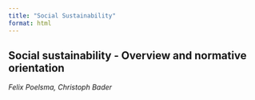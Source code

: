```yaml
---
title: "Social Sustainability"
format: html
---
```


## Social sustainability - Overview and normative orientation

*Felix Poelsma, Christoph Bader*
